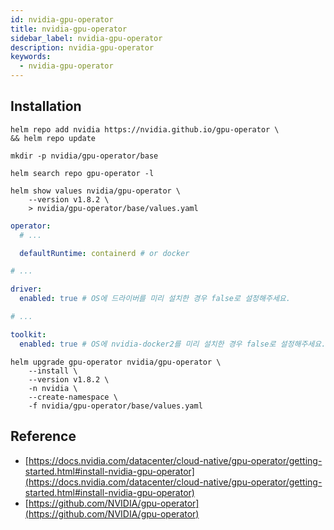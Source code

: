 ```yaml
---
id: nvidia-gpu-operator
title: nvidia-gpu-operator
sidebar_label: nvidia-gpu-operator
description: nvidia-gpu-operator
keywords:
  - nvidia-gpu-operator
---
```


## Installation

```shell
helm repo add nvidia https://nvidia.github.io/gpu-operator \
&& helm repo update
```

```shell
mkdir -p nvidia/gpu-operator/base
```

```shell
helm search repo gpu-operator -l
```

```shell
helm show values nvidia/gpu-operator \
    --version v1.8.2 \
    > nvidia/gpu-operator/base/values.yaml
```

```yaml title="nvidia/gpu-operator/base/values.yaml"
operator:
  # ...

  defaultRuntime: containerd # or docker

# ...

driver:
  enabled: true # OS에 드라이버를 미리 설치한 경우 false로 설정해주세요.

# ...

toolkit:
  enabled: true # OS에 nvidia-docker2를 미리 설치한 경우 false로 설정해주세요.
```

```shell
helm upgrade gpu-operator nvidia/gpu-operator \
    --install \
    --version v1.8.2 \
    -n nvidia \
    --create-namespace \
    -f nvidia/gpu-operator/base/values.yaml
```

## Reference

- [https://docs.nvidia.com/datacenter/cloud-native/gpu-operator/getting-started.html#install-nvidia-gpu-operator](https://docs.nvidia.com/datacenter/cloud-native/gpu-operator/getting-started.html#install-nvidia-gpu-operator)
- [https://github.com/NVIDIA/gpu-operator](https://github.com/NVIDIA/gpu-operator)
